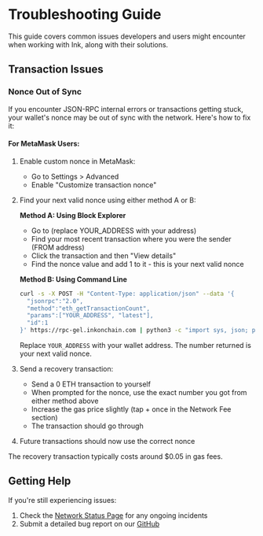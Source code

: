 
# Troubleshooting Guide

This guide covers common issues developers and users might encounter when working with Ink, along with their solutions.

## Transaction Issues

### Nonce Out of Sync

If you encounter JSON-RPC internal errors or transactions getting stuck, your wallet's nonce may be out of sync with the network. Here's how to fix it:

#### For MetaMask Users:

1. Enable custom nonce in MetaMask:

   - Go to Settings > Advanced
   - Enable "Customize transaction nonce"

2. Find your next valid nonce using either method A or B:

   **Method A: Using Block Explorer**

   - Go to <CopyableCode code="https://explorer.inkonchain.com/address/YOUR_ADDRESS" /> (replace YOUR_ADDRESS with your address)
   - Find your most recent transaction where you were the sender (FROM address)
   - Click the transaction and then "View details"
   - Find the nonce value and add 1 to it - this is your next valid nonce

   **Method B: Using Command Line**

   ```bash
   curl -s -X POST -H "Content-Type: application/json" --data '{
     "jsonrpc":"2.0",
     "method":"eth_getTransactionCount",
     "params":["YOUR_ADDRESS", "latest"],
     "id":1
   }' https://rpc-gel.inkonchain.com | python3 -c "import sys, json; print(int(json.load(sys.stdin)['result'], 16))"
   ```

   Replace `YOUR_ADDRESS` with your wallet address. The number returned is your next valid nonce.

3. Send a recovery transaction:

   - Send a 0 ETH transaction to yourself
   - When prompted for the nonce, use the exact number you got from either method above
   - Increase the gas price slightly (tap + once in the Network Fee section)
   - The transaction should go through

4. Future transactions should now use the correct nonce

<Callout type="info">
  The recovery transaction typically costs around $0.05 in gas fees.
</Callout>

## Getting Help

If you're still experiencing issues:

1. Check the [Network Status Page](https://status.inkonchain.com/) for any ongoing incidents
2. Submit a detailed bug report on our [GitHub](https://github.com/inkonchain/docs/issues)
